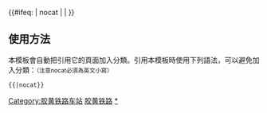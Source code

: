 {{鐵道路線|lua=1
| 模板名稱 = 胶黄铁路
| 名稱 = [[胶黄铁路]]
| 代表色 = #0033c9
| Logo = [[File:China Railways.svg|17px]]
| 背景顏色 = #FFFFFF
| 車站列表 = 
blstart ~ 胶州 ~  blline ~ 蓝村西 ~ #%姜戈庄所%# ~ blend ~ 营海 ~ 红石崖 ~ 黄岛
}}
<includeonly>{{#ifeq: {{{1}}} | nocat | <!--空--> | [[Category:胶黄铁路车站]] }}</includeonly><noinclude>

==使用方法==
本模板會自動把引用它的頁面加入分類。引用本模板時使用下列語法，可以避免加入分類：<small>（注意nocat必須為英文小寫）</small>
 <nowiki>{{</nowiki>{{PAGENAME}}<nowiki>|nocat}}</nowiki>
[[Category:中國鐵路路線模板|胶黄铁路]]
[[Category:胶黄铁路车站|*]]
</noinclude>